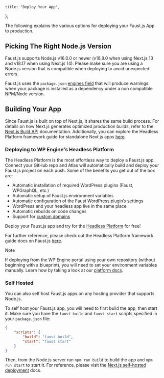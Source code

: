 	title: "Deploy Your App",
};

The following explains the various options for deploying your Faust.js App to production.

## Picking The Right Node.js Version

Faust.js supports Node.js v16.0.0 or newer (v16.8.0 when using Next.js 13 and v18.17 when using Next.js 14). Please make sure you are using a Node.js version that is compatible when deploying to avoid unexpected errors.

Faust.js uses the `package.json` [engines field](https://docs.npmjs.com/cli/v9/configuring-npm/package-json#engines) that will produce warnings when your package is installed as a dependency under a non compatible NPM/Node version.

## Building Your App

Since Faust.js is built on top of Next.js, it shares the same build process. For details on how Next.js generates optimized production builds, refer to the [Next.js Build API](<(https://nextjs.org/docs/pages/building-your-application/deploying#nextjs-build-api)>) documentation. Additionally, you can explore the Headless Platform framework guide for standalone Next.js apps [here](https://developers.wpengine.com/docs/atlas/framework-guides/next-js/next/).

### Deploying to WP Engine's Headless Platform

The Headless Platform is the most effortless way to deploy a Faust.js app. Connect your GitHub repo and Atlas will automatically build and deploy your Faust.js project on each push. Some of the benefits you get out of the box are:

- Automatic installation of required WordPress plugins (Faust, WPGraphQL, etc.)
- Automatic setup of Faust.js environment variables
- Automatic configuration of the Faust WordPress plugin’s settings
- WordPress and your headless app live in the same place
- Automatic rebuilds on code changes
- Support for [custom domains](https://wpengine.com/support/add-domain-in-user-portal/)

Deploy your Faust.js app and try for the [Headless Platform](https://wpengine.com/headless-wordpress/#form) for free!

For further reference, please check out the Headless Platform framework guide docs on Faust.js [here](https://developers.wpengine.com/docs/atlas/framework-guides/faust/).

> [!NOTE]  
> If deploying from the WP Engine portal using your own repository (without beginning with a blueprint), you will need to set your environment variables manually. Learn how by taking a look at our [platform docs](https://developers.wpengine.com/docs/atlas/getting-started/deploy-from-existing-repo/#set-environment-variables-optional).

### Self Hosted

You can also self host Faust.js apps on any hosting provider that supports Node.js.

To self host your Faust.js app, you will need to first build the app, then start it. Make sure you have the `faust build` and `faust start` scripts specified in your `package.json` file:

```json title="package.json"
{
	"scripts": {
		"build": "faust build",
		"start": "faust start"
	}
}
```

Then, from the Node.js server run `npm run build` to build the app and `npm run start` to start it.
For reference, please visit the [Next.js self-hosted deployment](https://nextjs.org/docs/pages/building-your-application/deploying#self-hosting) docs.
